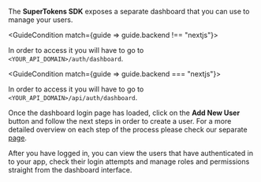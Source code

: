 

The **SuperTokens SDK** exposes a separate dashboard that you can use to manage your users.

<GuideCondition match={guide => guide.backend !== "nextjs"}>

In order to access it you will have to go to `<YOUR_API_DOMAIN>/auth/dashboard`. 

</GuideCondition>

<GuideCondition match={guide => guide.backend === "nextjs"}>

In order to access it you will have to go to `<YOUR_API_DOMAIN>/api/auth/dashboard`. 

</GuideCondition>

Once the dashboard login page has loaded, click on the **Add New User** button and follow the next steps in order to create a user.
For a more detailed overview on each step of the process please check our separate [page](/docs/userdashboard/about).

After you have logged in, you can view the users that have authenticated in to your app, check their login attempts and manage roles and permissions straight from the dashboard interface.
